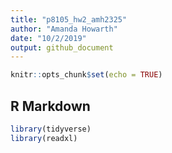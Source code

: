 ```yaml
---
title: "p8105_hw2_amh2325"
author: "Amanda Howarth"
date: "10/2/2019"
output: github_document
---
```


```r
knitr::opts_chunk$set(echo = TRUE)
```

## R Markdown

```r
library(tidyverse)
library(readxl)
```
